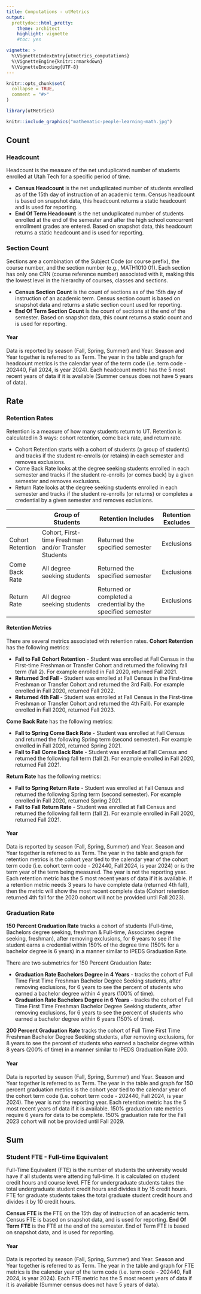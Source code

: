 ```yaml
---
title: Computations - utMetrics
output: 
  prettydoc::html_pretty:
    theme: architect
    highlight: vignette
    #toc: yes

vignette: >
  %\VignetteIndexEntry{utmetrics_computations}
  %\VignetteEngine{knitr::rmarkdown}
  %\VignetteEncoding{UTF-8}
---
```


```r
knitr::opts_chunk$set(
  collapse = TRUE,
  comment = "#>"
)
```

```r
library(utMetrics)
```

```r
knitr::include_graphics("mathematic-people-learning-math.jpg")
```

## Count

### Headcount
Headcount is the measure of the net unduplicated number of students enrolled at Utah Tech for a specific period of time.

- **Census Headcount** is the net unduplicated number of students enrolled as of the 15th day of instruction of an academic term. Census headcount is based on snapshot data, this headcount returns a static headcount and is used for reporting.
- **End Of Term Headcount** is the net unduplicated number of students enrolled at the end of the semester and after the high school concurrent enrollment grades are entered. Based on snapshot data, this headcount returns a static headcount and is used for reporting.
<!-- - **Enrollment Funnel Census Headcount** tracks the number of students at various stages within the enrollment funnel, categorized by student type and funnel status. It provides a snapshot at Census of how many students are at each stage of expressing interest in the university. -->

### Section Count
Sections are a combination of the Subject Code (or course prefix), the course number, and the section number (e.g., MATH1010 01). Each section has only one CRN (course reference number) associated with it, making this the lowest level in the hierarchy of courses, classes and sections.

- **Census Section Count** is the count of sections as of the 15th day of instruction of an academic term. Census section count is based on snapshot data and returns a static section count used for reporting. 
- **End Of Term Section Count** is the count of sections at the end of the semester. Based on snapshot data, this count returns a static count and is used for reporting.

#### Year
Data is reported by season (Fall, Spring, Summer) and Year. Season and Year together is referred to as Term. The year in the table and graph for headcount metrics is the calendar year of the term code (i.e. term code - 202440, Fall 2024, is year 2024). Each headcount metric has the 5 most recent years of data if it is available (Summer census does not have 5 years of data).

## Rate

### Retention Rates
Retention is a measure of how many students return to UT. Retention is calculated in 3 ways: cohort retention, come back rate, and return rate.

- Cohort Retention starts with a cohort of students (a group of students) and tracks if the student re-enrolls (or retains) in each semester and removes exclusions.
- Come Back Rate looks at the degree seeking students enrolled in each semester and tracks if the student re-enrolls (or comes back) by a given semester and removes exclusions.
- Return Rate looks at the degree seeking students enrolled in each semester and tracks if the student re-enrolls (or returns) or completes a credential by a given semester and removes exclusions. 


|                  | Group of Students                                    | Retention Includes                                           | Retention Excludes |
| ---------------- | ---------------------------------------------------- | ------------------------------------------------------------ | ------------------ |
| Cohort Retention | Cohort, First-time Freshman and/or Transfer Students | Returned the specified semester                              | Exclusions         |
| Come Back Rate   | All degree seeking students                          | Returned the specified semester                              | Exclusions         |
| Return Rate      | All degree seeking students                          | Returned or completed a credential by the specified semester | Exclusions         |

#### Retention Metrics

There are several metrics associated with retention rates.
__Cohort Retention__ has the following metrics:

- **Fall to Fall Cohort Retention** - Student was enrolled at Fall Census in the First-time Freshman or Transfer Cohort and returned the following fall term (fall 2). For example enrolled in Fall 2020, returned Fall 2021.
- **Returned 3rd Fall** - Student was enrolled at Fall Census in the First-time Freshman or Transfer Cohort and returned the 3rd Fall). For example enrolled in Fall 2020, returned Fall 2022.
- **Returned 4th Fall** - Student was enrolled at Fall Census in the First-time Freshman or Transfer Cohort and returned the 4th Fall). For example enrolled in Fall 2020, returned Fall 2023.

__Come Back Rate__ has the following metrics:

- **Fall to Spring Come Back Rate** - Student was enrolled at Fall Census and returned the following Spring term (second semester). For example enrolled in Fall 2020, returned Spring 2021.
- **Fall to Fall Come Back Rate** - Student was enrolled at Fall Census and returned the following fall term (fall 2). For example enrolled in Fall 2020, returned Fall 2021.

__Return Rate__ has the following metrics:

- **Fall to Spring Return Rate** - Student was enrolled at Fall Census and returned the following Spring term (second semester). For example enrolled in Fall 2020, returned Spring 2021.
- **Fall to Fall Return Rate** - Student was enrolled at Fall Census and returned the following fall term (fall 2). For example enrolled in Fall 2020, returned Fall 2021.

#### Year
Data is reported by season (Fall, Spring, Summer) and Year. Season and Year together is referred to as Term. The year in the table and graph for retention metrics is the cohort year tied to the calendar year of the cohort term code (i.e. cohort term code - 202440, Fall 2024, is year 2024) or is the term year of the term being measured. The year is not the reporting year. Each retention metric has the 5 most recent years of data if it is available. If a retention metric needs 3 years to have complete data (returned 4th fall), then the metric will show the most recent complete data (Cohort retention returned 4th fall for the 2020 cohort will not be provided until Fall 2023). 

### Graduation Rate

**150 Percent Graduation Rate** tracks a cohort of students (Full-time, Bachelors degree seeking, freshman & Full-time, Associates degree seeking, freshman), after removing exclusions, for 6 years to see if the student earns a credential within 150% of the degree time (150% for a bachelor degree is 6 years) in a manner similar to IPEDS Graduation Rate. 

There are two submetrics for 150 Percent Graduation Rate:

- **Graduation Rate Bachelors Degree in 4 Years** - tracks the cohort of Full Time First Time Freshman Bachelor Degree Seeking students, after removing exclusions, for 6 years to see the percent of students who earned a bachelor degree within 4 years (100% of time).
- **Graduation Rate Bachelors Degree in 6 Years** - tracks the cohort of Full Time First Time Freshman Bachelor Degree Seeking students, after removing exclusions, for 6 years to see the percent of students who earned a bachelor degree within 6 years (150% of time).

**200 Percent Graduation Rate** tracks the cohort of Full Time First Time Freshman Bachelor Degree Seeking students, after removing exclusions, for 8 years to see the percent of students who earned a bachelor degree within 8 years (200% of time) in a manner similar to IPEDS Graduation Rate 200. 

#### Year
Data is reported by season (Fall, Spring, Summer) and Year. Season and Year together is referred to as Term. The year in the table and graph for 150 percent graduation metrics is the cohort year tied to the calendar year of the cohort term code (i.e. cohort term code - 202440, Fall 2024, is year 2024). The year is not the reporting year. Each retention metric has the 5 most recent years of data if it is available. 150% graduation rate metrics require 6 years for data to be complete. 150% graduation rate for the Fall 2023 cohort will not be provided until Fall 2029.


<!-- ### Admissions Enrollment Funnel Rates -->

<!-- Admissions Enrollment Funnel Rates are essential components of the university's enrollment process, providing insights into the effectiveness of various stages from initial interest to actual enrollment. They help the university understand and optimize their recruitment and admissions strategies. -->

<!-- There are four submetrics for Admissions Enrollment Funnel Rates -->

<!-- - **Inquiry or Prospect to Applicant Conversion Rate** Measures how well the university converts initial interest into starting applications. -->

<!-- - **Applicant to Admit Conversion Rate** Indicates the selectivity of the admissions process by showing the percentage of completed applications and are now fully admitted.. -->

<!-- - **Admit to Committed Conversion Rate** Reflects the university's ability to persuade admitted students to commit to enrolling. These are students who have indicated their intent to enroll. -->

<!-- - **Admit to Enrolled Conversion Rate** Shows the success in converting admitted students into enrolled students, highlighting the effectiveness of follow-up and enrollment processes. -->

<!-- #### Year -->
<!-- Data is reported by season (Fall, Spring) and Year. Season and Year together is referred to as Term. Each Enrollment Funnel metric has the 5 most recent years of data if it is available. -->

## Sum

### Student FTE - Full-time Equivalent
Full-Time Equivalent (FTE) is the number of students the university would have if all students were attending full-time. It is calculated on student credit hours and course level. FTE for undergraduate students takes the total undergraduate student credit hours and divides it by 15 credit hours. FTE for graduate students takes the total graduate student credit hours and divides it by 10 credit hours.

**Census FTE** is the FTE on the 15th day of instruction of an academic term. Census FTE is based on snapshot data, and is used for reporting.
**End Of Term FTE** is the FTE at the end of the semester. End of Term FTE is based on snapshot data, and is used for reporting.

#### Year 
Data is reported by season (Fall, Spring, Summer) and Year. Season and Year together is referred to as Term. The year in the table and graph for FTE metrics is the calendar year of the term code (i.e. term code - 202440, Fall 2024, is year 2024). Each FTE metric has the 5 most recent years of data if it is available (Summer census does not have 5 years of data).
